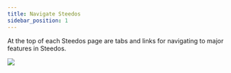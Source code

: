 ```yaml
---
title: Navigate Steedos
sidebar_position: 1
---
```


At the top of each Steedos page are tabs and links for navigating to major features in Steedos.

 ![](/../static/img/zh-CN/search_records.gif)
